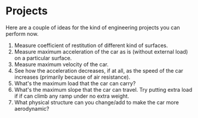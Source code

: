 # Projects 

Here are a couple of ideas for the kind of engineering projects you can perform now.

1. Measure coefficient of restitution of different kind of surfaces.
1. Measure maximum acceleration of the car as is (without external load) on a particular surface.
1. Measure maximum velocity of the car.
1. See how the acceleration decreases, if at all, as the speed of the car increases (primarily because of air resistance).
1. What's the maximum load that the car can carry?
1. What's the maximum slope that the car can travel. Try putting extra load if if can climb any ramp under no extra weight.
1. What physical structure can you change/add to make the car more aerodynamic?

